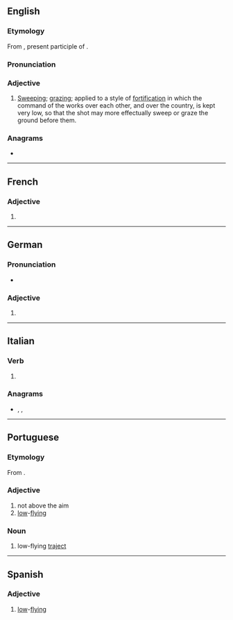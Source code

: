 ==English==

===Etymology===
From {{etyl|fr|en}} {{m|fr|rasant}}, present participle of {{m|fr|raser||to graze}}.

===Pronunciation===
{{rfp|en}}

===Adjective===
{{en-adj}}

# {{lb|en|military|historical}} [[sweep|Sweeping]]; [[graze|grazing]]; applied to a style of [[fortification]] in which the command of the works over each other, and over the country, is kept very low, so that the shot may more effectually sweep or graze the ground before them.
#: {{rfquotek|en|H. L. Scott}}

{{Webster 1913}}

===Anagrams===
* {{anagrams|en|a=aaenrst|Antares|Nateras|Retanas|anearst|anestra|atranes}}

----

==French==

===Adjective===
{{head|fr|adjective form}}

# {{feminine singular of|fr|rasant}}

----

==German==

===Pronunciation===
* {{audio|de|De-rasante.ogg|Audio}}

===Adjective===
{{head|de|adjective form}}

# {{de-adj form of|rasant}}

----

==Italian==

===Verb===
{{head|it|present participle}}

# {{present participle of|it|rasare|nocat=1}}

===Anagrams===
* {{l|it|rasenta}}, {{l|it|stanare}}, {{l|it|stanerà}}

----

==Portuguese==

===Etymology===
From {{affix|pt|rasar|-ante}}.

===Adjective===
{{pt-adj|rasant|e}}
# not above the aim
# [[low]]-[[flying]]

===Noun===
{{pt-noun|f}}
# low-flying [[traject]]

----

==Spanish==

===Adjective===
{{es-adj}}
# [[low]]-[[flying]]